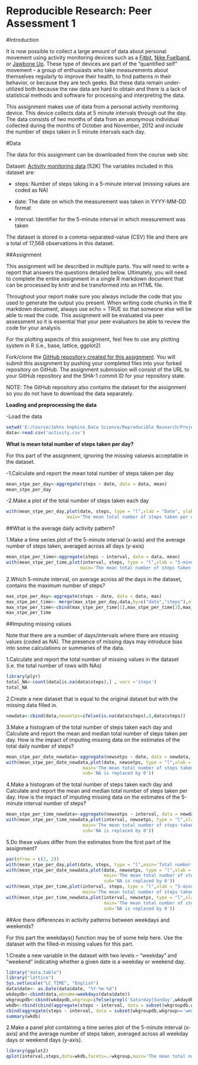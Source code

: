 Reproducible Research: Peer Assessment 1
========================================

#Introduction

It is now possible to collect a large amount of data about personal movement using activity monitoring devices such as a [Fitbit](http://www.fitbit.com/), [Nike Fuelband](http://www.nike.com/us/en_us/c/nikeplus-fuelband), or [Jawbone Up](https://jawbone.com/up). These type of devices are part of the “quantified self” movement – a group of enthusiasts who take measurements about themselves regularly to improve their health, to find patterns in their behavior, or because they are tech geeks. But these data remain under-utilized both because the raw data are hard to obtain and there is a lack of statistical methods and software for processing and interpreting the data.

This assignment makes use of data from a personal activity monitoring device. This device collects data at 5 minute intervals through out the day. The data consists of two months of data from an anonymous individual collected during the months of October and November, 2012 and include the number of steps taken in 5 minute intervals each day.


#Data

The data for this assignment can be downloaded from the course web site:

Dataset: [Activity monitoring data](https://d396qusza40orc.cloudfront.net/repdata%2Fdata%2Factivity.zip) [52K]
The variables included in this dataset are:

- steps: Number of steps taking in a 5-minute interval (missing values are coded as NA)

- date: The date on which the measurement was taken in YYYY-MM-DD format

- interval: Identifier for the 5-minute interval in which measurement was taken

The dataset is stored in a comma-separated-value (CSV) file and there are a total of 17,568 observations in this dataset.

##Assignment

This assignment will be described in multiple parts. You will need to write a report that answers the questions detailed below. Ultimately, you will need to complete the entire assignment in a single R markdown document that can be processed by knitr and be transformed into an HTML file.

Throughout your report make sure you always include the code that you used to generate the output you present. When writing code chunks in the R markdown document, always use echo = TRUE so that someone else will be able to read the code. This assignment will be evaluated via peer assessment so it is essential that your peer evaluators be able to review the code for your analysis.

For the plotting aspects of this assignment, feel free to use any plotting system in R (i.e., base, lattice, ggplot2)

Fork/clone the [GitHub repository created for this assignment](https://github.com/coolem90/ReproducibleResearch.git). You will submit this assignment by pushing your completed files into your forked repository on GitHub. The assignment submission will consist of the URL to your GitHub repository and the SHA-1 commit ID for your repository state.

NOTE: The GitHub repository also contains the dataset for the assignment so you do not have to download the data separately.

**Loading and preprocessing the data**

-Load the data 
```r
setwd('E:/Course/Johns hopkins_Data Science/Reproducible Research/Project1')
data<-read.csv('activity.csv')

```


**What is mean total number of steps taken per day?**

For this part of the assignment, ignoring the missing valuesis acceptable in the dataset.

-1.Calculate and report the mean total number of steps taken per day

```r
mean_stpe_per_day<-aggregate(steps ~ date, data = data, mean)
mean_stpe_per_day
```


-2.Make a plot of the total number of steps taken each day
```r
with(mean_stpe_per_day,plot(date, steps, type = "l",xlab = "Date", ylab = "Steps",
                       main='The mean total number of steps taken per day') )
```


##What is the average daily activity pattern?

1.Make a time series plot of the 5-minute interval (x-axis) and the average number of steps taken, averaged across all days (y-axis)
```r
mean_stpe_per_time<-aggregate(steps ~ interval, data = data, mean)
with(mean_stpe_per_time,plot(interval, steps, type = "l",xlab = "5-minute interval", ylab = "Steps",
                            main='The mean total number of steps taken') )
```

2.Which 5-minute interval, on average across all the days in the dataset, contains the maximum number of steps?
```r
max_stpe_per_day<-aggregate(steps ~ date, data = data, max)
max_stpe_per_time<- merge(max_stpe_per_day,data,by=c("date","steps"),all.x = TRUE)
max_stpe_per_time<-cbind(max_stpe_per_time[1],max_stpe_per_time[3],max_stpe_per_time[2])
max_stpe_per_time
```

##Imputing missing values

Note that there are a number of days/intervals where there are missing values (coded as NA). The presence of missing days may introduce bias into some calculations or summaries of the data.

1.Calculate and report the total number of missing values in the dataset (i.e. the total number of rows with NAs)
```r
library(plyr)
total_NA<-count(data[is.na(data$steps),] , vars ='steps')
total_NA
```

2.Create a new dataset that is equal to the original dataset but with the missing data filled in.

```r
newdata<-cbind(data,newsetps=ifelse(is.na(data$steps),0,data$steps))

```


3.Make a histogram of the total number of steps taken each day and Calculate and report the mean and median total number of steps taken per day. How is the impact of imputing missing data on the estimates of the total daily number of steps?


```r
mean_stpe_per_date_newdata<-aggregate(newsetps ~ date, data = newdata, mean)
with(mean_stpe_per_date_newdata,plot(date, newsetps, type = "l",xlab = "Date", ylab = "Steps",
                             main='The mean total number of steps taken',
                             sub='NA is replaced by 0'))
```


4.Make a histogram of the total number of steps taken each day and Calculate and report the mean and median total number of steps taken per day. How is the impact of imputing missing data on the estimates of the 5-minute interval number of steps?

```r
mean_stpe_per_time_newdata<-aggregate(newsetps ~ interval, data = newdata, mean)
with(mean_stpe_per_time_newdata,plot(interval, newsetps, type = "l",xlab = "5-minute interval", ylab = "Steps",
                             main='The mean total number of steps taken',
                             sub='NA is replaced by 0'))
```

5.Do these values differ from the estimates from the first part of the assignment?

```r
par(mfrow = c(2, 2))
with(mean_stpe_per_day,plot(date, steps, type = "l",main='Total number of steps taken per day') )
with(mean_stpe_per_date_newdata,plot(date, newsetps, type = "l",xlab = "Date", ylab = "Steps",
                                     main='The mean total number of steps taken',
                                     sub='NA is replaced by 0'))
with(mean_stpe_per_time,plot(interval, steps, type = "l",xlab = "5-minute interval", ylab = "Steps",
                             main='The mean total number of steps taken') )
with(mean_stpe_per_time_newdata,plot(interval, newsetps, type = "l",xlab = "5-minute interval", ylab = "Steps",
                                     main='The mean total number of steps taken',
                                     sub='NA is replaced by 0'))
```

##Are there differences in activity patterns between weekdays and weekends?

For this part the weekdays() function may be of some help here. Use the dataset with the filled-in missing values for this part.

1.Create a new variable in the dataset with two levels – “weekday” and “weekend” indicating whether a given date is a weekday or weekend day.

```r
library("data.table")
library("lattice")
Sys.setlocale("LC_TIME", "English")
data$date<- as.Date(data$date, "%Y-%m-%d") 
wkdaydb<-cbind(data,wkname=weekdays(data$date))
wkgroupdb<-cbind(wkdaydb,wkgroup=ifelse(grepl('Saturday|Sunday',wkdaydb$wkname),'weekend','weekday'))
wkdb<-rbind(cbind(aggregate(steps ~ interval, data = subset(wkgroupdb,wkgroup=='weekend'), mean),wkgroup='weekend'),
cbind(aggregate(steps ~ interval, data = subset(wkgroupdb,wkgroup=='weekday'), mean),wkgroup='weekday'))
summary(wkdb)
```

2.Make a panel plot containing a time series plot of the 5-minute interval (x-axis) and the average number of steps taken, averaged across all weekday days or weekend days (y-axis).

```r
library(ggplot2)
qplot(interval,steps,data=wkdb,facets=.~wkgroup,main='The mean total number of steps taken')
```



